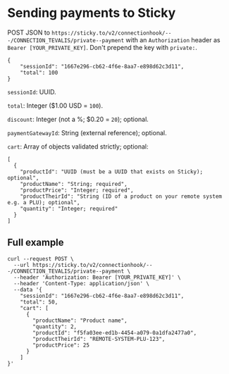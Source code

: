 # Sending payments to Sticky

POST JSON to `https://sticky.to/v2/connectionhook/---/CONNECTION_TEVALIS/private--payment` with an `Authorization` header as `Bearer [YOUR_PRIVATE_KEY]`. Don't prepend the key with `private:`.

```
{
	"sessionId": "1667e296-cb62-4f6e-8aa7-e898d62c3d11",
	"total": 100
}
```

`sessionId`: UUID.

`total`: Integer ($1.00 USD = `100`).

`discount`: Integer (not a %; $0.20 = `20`); optional.

`paymentGatewayId`: String (external reference); optional.

`cart`: Array of objects validated strictly; optional:

```
[
  {
    "productId": "UUID (must be a UUID that exists on Sticky); optional",
    "productName": "String; required",
    "productPrice": "Integer; required",
    "productTheirId": "String (ID of a product on your remote system e.g. a PLU); optional",
    "quantity": "Integer; required"
  }
]
```

## Full example

```
curl --request POST \
  --url https://sticky.to/v2/connectionhook/---/CONNECTION_TEVALIS/private--payment \
  --header 'Authorization: Bearer [YOUR_PRIVATE_KEY]' \
  --header 'Content-Type: application/json' \
  --data '{
    "sessionId": "1667e296-cb62-4f6e-8aa7-e898d62c3d11",
    "total": 50,
    "cart": [
      {
        "productName": "Product name",
        "quantity": 2,
        "productId": "f5fa03ee-ed1b-4454-a079-0a1dfa2477a0",
        "productTheirId": "REMOTE-SYSTEM-PLU-123",
        "productPrice": 25
      }
    ]
}'
```
